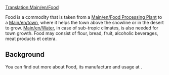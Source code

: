 [[Translation:Main/en/Food]]{{en/-}}
{{en/Cargo|name=Food
|image=Foodprocplant.png
|produced=[[Main/en/Food Processing Plant]]
|accepted=[[Main/en/Towns]]
}}

Food is a commodity that is taken from a [[Main/en/Food Processing Plant]] to a [[Main/en/town]], where it helps the town above the snowline or in the desert to grow. [[Main/en/Water]], in case of sub-tropic climates, is also needed for town growth. Food may consist of flour, bread, fruit, alcoholic beverages, meat products et cetera.

==Background==
You can find out more about Food, its manufacture and usage at [http://www.wikipedia.org/wiki/Food ].